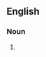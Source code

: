 {{also|cres|CRES|Cres|crês|cres.}}
==English==

===Noun===
{{en-noun|-}}

# {{initialism of|[[corrosion|<u>c</u>orrosion]]-[[resistant|<u>re</u>sistant]] [[steel|<u>s</u>teel]]|lang=en}}